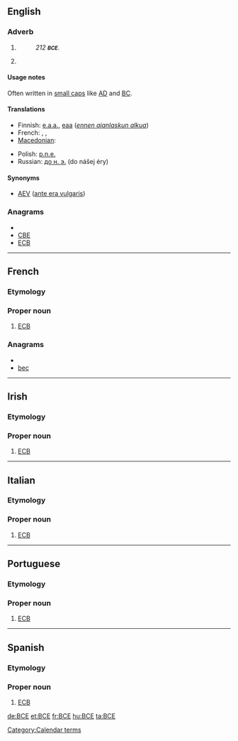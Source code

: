 {{also|B.C.E.|все|всё}}
==English==

===Adverb===
{{en-adv|-}}

# {{initialism of|before the [[Common Era]]}}
#: ''212 '''<small>BCE</small>'''.''
# {{initialism of|before the [[Christian Era]]}}

====Usage notes====
Often written in [[small caps]] like [[AD]] and [[BC]].

====Translations====
{{trans-top|before the common era}}
* Finnish: [[e.a.a.]], [[eaa]] (''[[ennen ajanlaskun alkua]]'')
* French: {{t|fr|ÈC|f}}, {{t|fr|èc}}, {{t|fr|ère commune|f}}
* [[Macedonian]]: {{t|mk|п.н.е.|tr=pred nášata éra}}
{{trans-mid}}
* Polish: [[p.n.e.]] {{italbrac|przed naszą erą}}
* Russian: [[до н. э.]] (do nášej éry)
{{trans-bottom}}

====Synonyms====
* [[AEV]] ([[ante era vulgaris]])

===Anagrams===
* {{alphagram|bce}}
* [[CBE#English|CBE]]
* [[ECB#English|ECB]]

[[Category:Calendar terms]]

----

==French==

===Etymology===
{{initialism of|Banque centrale européenne||European Central Bank|lang=fr}}

===Proper noun===
{{infl|fr|proper noun}}

# [[ECB]]

===Anagrams===
* {{alphagram|bce}}
* [[bec#French|bec]]

----

==Irish==

===Etymology===
{{initialism of|Banc Ceannais na hEorpach||European Central Bank|lang=ga}}

===Proper noun===
{{infl|ga|proper noun}}

# [[ECB]]

----

==Italian==

===Etymology===
{{initialism of|Banca Centrale Europea||European Central Bank|lang=it}}

===Proper noun===
{{infl|it|proper noun}}

# [[ECB]]

----

==Portuguese==

===Etymology===
{{initialism of|Banco Central Europeu||European Central Bank|lang=pt}}

===Proper noun===
{{infl|pt|proper noun}}

# [[ECB]]

----

==Spanish==

===Etymology===
{{initialism of|Banco Central Europeo||European Central Bank|lang=es}}

===Proper noun===
{{infl|es|proper noun}}

# [[ECB]]

[[de:BCE]]
[[et:BCE]]
[[fr:BCE]]
[[hu:BCE]]
[[ta:BCE]]